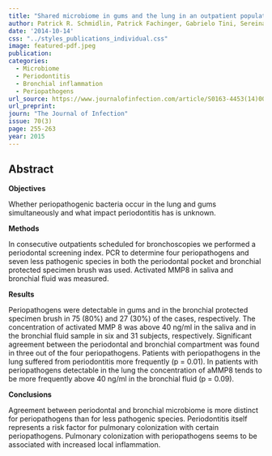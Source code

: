 ```yaml
---
title: "Shared microbiome in gums and the lung in an outpatient population"
author: Patrick R. Schmidlin, Patrick Fachinger, Gabrielo Tini, Sereina M. Graber, Burkhardt Seifert, Sylke Dombrowa, Sarosh Irani
date: '2014-10-14'
css: "../styles_publications_individual.css"
image: featured-pdf.jpeg
publication: 
categories:
  - Microbiome
  - Periodontitis
  - Bronchial inflammation
  - Periopathogens
url_source: https://www.journalofinfection.com/article/S0163-4453(14)00312-0/fulltext
url_preprint: 
journ: "The Journal of Infection"
issue: 70(3)
page: 255-263
year: 2015
---
```


## Abstract

**Objectives**

Whether periopathogenic bacteria occur in the lung and gums simultaneously and what impact periodontitis has is unknown.

**Methods**

In consecutive outpatients scheduled for bronchoscopies we performed a periodontal screening index. PCR to determine four periopathogens and seven less pathogenic species in both the periodontal pocket and bronchial protected specimen brush was used. Activated MMP8 in saliva and bronchial fluid was measured.

**Results**

Periopathogens were detectable in gums and in the bronchial protected specimen brush in 75 (80%) and 27 (30%) of the cases, respectively. The concentration of activated MMP 8 was above 40 ng/ml in the saliva and in the bronchial fluid sample in six and 31 subjects, respectively. Significant agreement between the periodontal and bronchial compartment was found in three out of the four periopathogens. Patients with periopathogens in the lung suffered from periodontitis more frequently (p = 0.01). In patients with periopathogens detectable in the lung the concentration of aMMP8 tends to be more frequently above 40 ng/ml in the bronchial fluid (p = 0.09).

**Conclusions**

Agreement between periodontal and bronchial microbiome is more distinct for periopathogens than for less pathogenic species. Periodontitis itself represents a risk factor for pulmonary colonization with certain periopathogens. Pulmonary colonization with periopathogens seems to be associated with increased local inflammation.
